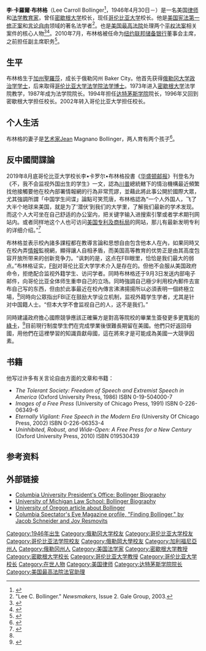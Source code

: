 {{Infobox University President
| name          =李·布林格
| native_name   ={{lang|en|Lee Bollinger}}
| image         =Lee Bollinger - Daniella Zalcman less noise.jpg
| caption       =2007年
| order         =第19任
| title         =[[哥伦比亚大学|哥伦比亚大学]]校长
| term_start    =2002年
| term_end      =
| predecessor   =[[George_Erik_Rupp|George Erik Rupp]]
| successor     = 
| order2        =第12任
| title2        =[[密歇根大学|密歇根大学]]校长
| term_start2   =1996年
| term_end2     =2002年
| predecessor2  =[[James_Johnson_Duderstadt|James Johnson Duderstadt]]
| successor2    =[[Mary_Sue_Coleman|Mary Sue Coleman]]
| birth_date    ={{Birth date and age|1946|4|30|mf=y}}
| birth_place   =[[加州|加州]][[聖羅莎_(加利福尼亞州)|聖羅莎]]
| alma_mater    =[[俄勒冈大学|俄勒冈大学]] <small>(政治学[[理学士|B.S.]])</small><br />[[哥伦比亚大学法学院|哥伦比亚大学法学院]] <small>([[法学博士|J.D.]])</small>
| residence     =
| profession    =[[律师|律师]]
| religion      =
| spouse        =
| children      =
| website       =[http://www.columbia.edu/cu/president/ Office of the President]
| footnotes     =
|}}
'''李·卡羅爾·布林格'''（Lee Carroll Bollinger<ref>{{cite web |url=http://www.columbia.edu/cu/alumni/Magazine/Fall2002/Bollinger.html |title=A Texture of Mind and Manner |publisher=Columbia Magazine |date= |accessdate=2010-12-27 |archive-date=2017-03-14 |archive-url=https://web.archive.org/web/20170314054407/http://www.columbia.edu/cu/alumni/Magazine/Fall2002/Bollinger.html |dead-url=no }}</ref>，1946年4月30日－）是一名美国[[律师|律师]]和[[法学|法学]][[教育家|教育家]]，曾任[[密歇根大学|密歇根大学]]校长，现任[[哥伦比亚大学|哥伦比亚大学]]校长。他是[[美国宪法第一修正案|美国宪法第一修正案]]和[[言论自由|言论自由]]领域的著名法学者<ref>"Lee C. Bollinger." ''Newsmakers'', Issue 2. Gale Group, 2003.</ref>。也是[[美国最高法院|美国最高法院]]处理两个[[平权法案|平权法案]]相关案件的核心人物<ref>{{caselaw source
 |case=''[[Grutter_v._Bollinger|Grutter v. Bollinger]]'', 539 U.S. 306 (2003)
 |enfacto=http://www.enfacto.com/case/U.S./539/306/
 |other_source1=LII
 |other_url1=http://www.law.cornell.edu/supct-cgi/get-us-cite?539+306
}}</ref><ref>{{caselaw source
 |case=''Gratz v. Bollinger'', 539 U.S. 244 (2003)
 |enfacto=http://www.enfacto.com/case/U.S./539/244/
 |other_source1=LII
 |other_url1=http://www.law.cornell.edu/supct-cgi/get-us-cite?539+244
}}</ref>。2010年7月，布林格被任命为[[纽约联邦储备银行|纽约联邦储备银行]]董事会主席，之前担任副主席职务<ref>{{cite news | url=http://blogs.wsj.com/economics/2010/07/19/fed-announces-chairs-of-regional-banks-for-2011/ | work=The Wall Street Journal | title=Fed Announces Chairs of Regional Banks for 2011 | date=July 19, 2010 | accessdate=2013-09-07 | archive-date=2012-04-01 | archive-url=https://web.archive.org/web/20120401145525/http://blogs.wsj.com/economics/2010/07/19/fed-announces-chairs-of-regional-banks-for-2011/ | dead-url=no }}</ref>。

==生平==
布林格生于[[加州|加州]][[聖羅莎_(加利福尼亞州)|聖羅莎]]，成长于俄勒冈州 Baker City。他首先获得[[俄勒冈大学|俄勒冈大学]][[政治学|政治学]][[学士|学士]]，后来取得[[哥伦比亚大学法学院|哥伦比亚大学法学院]][[法学博士|法学博士]]。1973年进入[[密歇根大学|密歇根大学]]法学院教学，1987年成为法学院院长。1994年担任[[达特茅斯学院|达特茅斯学院]]院长，1996年又回到密歇根大学担任校长。2002年转入哥伦比亚大学担任校长。

==个人生活==
布林格的妻子是[[艺术家|艺术家]]Jean Magnano Bollinger，两人育有两个孩子<ref>{{cite web|title=Biography|url=http://www.columbia.edu/cu/president/docs/bio/index.html|work=Office of the President Lee C. Bollinger|publisher=Columbia University|accessdate=21 June 2011|date=January 2011|archive-date=2017-09-30|archive-url=https://web.archive.org/web/20170930101220/http://www.columbia.edu/cu/president/docs/bio/index.html|dead-url=no}}</ref>。
==反中國間諜論==
2019年8月底哥伦比亚大学校长李•卡罗尔•布林格投書《[[华盛顿邮报|华盛顿邮报]]》刊登名为《不，我不会监视外国出生的学生》一文，認為[[唐納·川普|川普]]總統轄下的情治機構最近頻繁找他接觸要他在校內部署情報網的行為非常荒謬，並藉此將此事公開於國際大眾，尤其強調所謂「中国学生间谍」論點可笑荒唐，布林格認為“一个人外国人，飞了大半个地球来美国，就是为了‘潜伏’到我们的大学里，了解我们最新的学术发现。而这个人大可坐在自己舒适的办公室内，把关键字输入进搜索引擎或者学术期刊网站内。或者同样地这个人也可访问[[美国专利及商标局|美国专利及商标局]]的网站，那儿有最新发明专利的详细介绍。”<ref name=guinaq>{{Cite web |url=http://www.guancha.cn/internation/2019_09_04_516541.shtml |title=布林格于《华盛顿邮报》上刊登投書 |access-date=2019-09-04 |archive-date=2020-08-05 |archive-url=https://web.archive.org/web/20200805065928/https://www.guancha.cn/internation/2019_09_04_516541.shtml |dead-url=no }}</ref>

布林格並表示校內諸多課程都在教導言論和思想自由包含他本人在內，如果同時又在校內弄[[情報|情報]]監視網，顯得讓人自相矛盾，而美国高等教育的优势正是由其高度包容开放所带来的创新竞争力。“讽刺的是，这点在FBI眼里，恰恰是我们最大的弱点。”布林格证实，[[联邦调查局|FBI]]对哥伦比亚大学学术介入是存在的。但他不会服从美国政府命令，拒绝配合监视外籍学生、访问学者。同時布林格还于9月3日发送内部电子邮件，向哥伦比亚全体师生重申自己的立场。同時強調自己極少利用校內郵件去宣布自己写的东西，但由於此事最近在校內傳言沸沸揚揚所以必須表明一個終極立場，<ref name=guinaq />同時向公眾指出FBI正在鼓励大学设立机制，监视外籍学生学者，尤其是针对中国籍人士。“但本大学不會监视自己的人，这不是我们。”

同時建議政府擔心國際競爭應該正確藥方是對高等院校的畢業生簽發更多更寬鬆的[[綠卡|綠卡]]，<ref>{{Cite web |url=https://tw.news.yahoo.com/%E5%93%A5%E5%A4%A7%E6%A0%A1%E9%95%B7-fbi%E9%BC%93%E5%8B%B5%E5%AD%B8%E6%A0%A1%E7%9B%A3%E8%A6%96%E5%A4%96%E7%B1%8D%E5%AD%B8%E7%94%9F-%E5%93%A5%E5%A4%A7%E4%B8%8D%E6%9C%83%E9%80%99%E9%BA%BC%E5%81%9A-091000251.html |title=奇摩-哥大校長投書 |access-date=2019-09-04 |archive-date=2020-10-10 |archive-url=https://web.archive.org/web/20201010033859/https://tw.news.yahoo.com/%E5%93%A5%E5%A4%A7%E6%A0%A1%E9%95%B7-fbi%E9%BC%93%E5%8B%B5%E5%AD%B8%E6%A0%A1%E7%9B%A3%E8%A6%96%E5%A4%96%E7%B1%8D%E5%AD%B8%E7%94%9F-%E5%93%A5%E5%A4%A7%E4%B8%8D%E6%9C%83%E9%80%99%E9%BA%BC%E5%81%9A-091000251.html |dead-url=no }}</ref>目前現行制度學生們在完成學業後很難長期留在美國。他們只好返回母國，用他們在這裡學習的知識貢獻母國，這在將來才是可能成為美國一大競爭因素。

==书籍==
他写过许多有关言论自由方面的文章和书籍：
*''The Tolerant Society: Freedom of Speech and Extremist Speech in America'' (Oxford University Press, 1986) ISBN 0-19-504000-7
*''Images of a Free Press'' (University of Chicago Press, 1991) ISBN 0-226-06349-6
*''Eternally Vigilant: Free Speech in the Modern Era'' (University Of Chicago Press, 2002) ISBN 0-226-06353-4
*''Uninhibited, Robust, and Wide-Open: A Free Press for a New Century'' (Oxford University Press, 2010) ISBN 019530439

==参考资料==
{{reflist|2}}

==外部链接==
*[http://www.columbia.edu/cu/president/docs/bio/index.html Columbia University President's Office: Bollinger Biography] {{Wayback|url=http://www.columbia.edu/cu/president/docs/bio/index.html |date=20170930101220 }}
*[http://www.law.umich.edu/historyandtraditions/faculty/Faculty_Lists/Alpha_Faculty/Pages/LeeCBollinger,Jr.aspx University of Michigan Law School: Bollinger Biography] {{Wayback|url=http://www.law.umich.edu/historyandtraditions/faculty/Faculty_Lists/Alpha_Faculty/Pages/LeeCBollinger,Jr.aspx |date=20201204150850 }}
*[https://web.archive.org/web/20060902114414/http://cas.uoregon.edu/alumnidev/cascade/200205bollinger.html University of Oregon article about Bollinger]
*[https://web.archive.org/web/20100812060433/http://eye.columbiaspectator.com/article/2010/04/29/finding-bollinger Columbia Spectator's Eye Magazine profile, "Finding Bollinger," by Jacob Schneider and Joy Resmovits]

{{Authority control}}
{{DEFAULTSORT:Bollinger, Lee}}
[[Category:1946年出生|Category:1946年出生]]
[[Category:俄勒冈大学校友|Category:俄勒冈大学校友]]
[[Category:哥伦比亚大学校友|Category:哥伦比亚大学校友]]
[[Category:哥伦比亚法学院校友|Category:哥伦比亚法学院校友]]
[[Category:俄勒岡大學校友|Category:俄勒岡大學校友]]
[[Category:加利福尼亞州人|Category:加利福尼亞州人]]
[[Category:俄勒冈州人|Category:俄勒冈州人]]
[[Category:美国法学家|Category:美国法学家]]
[[Category:密歇根大学教授|Category:密歇根大学教授]]
[[Category:密歇根大学校长|Category:密歇根大学校长]]
[[Category:哥伦比亚大学教授|Category:哥伦比亚大学教授]]
[[Category:哥伦比亚大学校长|Category:哥伦比亚大学校长]]
[[Category:在世人物|Category:在世人物]]
[[Category:美国律师|Category:美国律师]]
[[Category:达特茅斯学院院长|Category:达特茅斯学院院长]]
[[Category:美国最高法院法官助理|Category:美国最高法院法官助理]]
